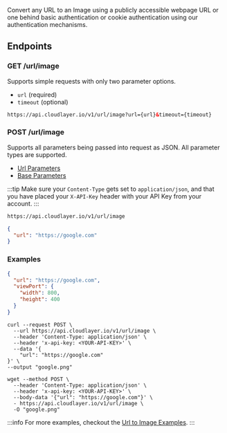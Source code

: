 Convert any URL to an Image using a publicly accessible webpage URL or one behind basic authentication or cookie authentication using our authentication mechanisms.

## Endpoints

### GET /url/image

Supports simple requests with only two parameter options.

- `url` (required)
- `timeout` (optional)

```html title="GET /url/image"
https://api.cloudlayer.io/v1/url/image?url={url}&timeout={timeout}
```

### POST /url/image

Supports all parameters being passed into request as JSON. All parameter types are supported.

- [Url Parameters](#url-parameters)
- [Base Parameters](#base-parameters)

:::tip
Make sure your `Content-Type` gets set to `application/json`, and that you have placed your `X-API-Key` header with your API Key from your account.
:::

```html title="POST /url/image"
https://api.cloudlayer.io/v1/url/image
```

```json title="JSON Payload"
{
  "url": "https://google.com"
}
```

### Examples

```json title="Viewport Example"
{
  "url": "https://google.com",
  "viewPort": {
    "width": 800,
    "height": 400
  }
}
```

```shell title="cURL Example"
curl --request POST \
  --url https://api.cloudlayer.io/v1/url/image \
  --header 'Content-Type: application/json' \
  --header 'x-api-key: <YOUR-API-KEY>' \
  --data '{
	"url": "https://google.com"
}' \
--output "google.png"
```

```shell title="Wget Example"
wget --method POST \
  --header 'Content-Type: application/json' \
  --header 'x-api-key: <YOUR-API-KEY>' \
  --body-data '{"url": "https://google.com"}' \
  - https://api.cloudlayer.io/v1/url/image \
  -O "google.png"
```

:::info
For more examples, checkout the [Url to Image Examples](examples/url-to-image/).
:::
